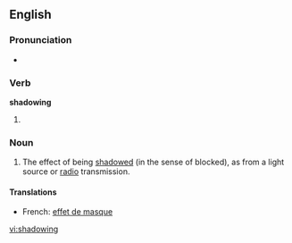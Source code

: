 ==English==

===Pronunciation===
*{{audio|en-us-shadowing.ogg|Audio (US)}}


===Verb===
'''shadowing'''

# {{present participle of|[[shadow#Verb|shadow]]}}

===Noun===
# The effect of being [[shadow]]ed (in the sense of blocked), as from a light source or [[radio]] transmission.

====Translations====
*French: [[effet de masque]]

[[vi:shadowing]]
